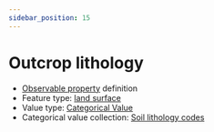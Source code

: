 ```yaml
---
sidebar_position: 15
---
```



# Outcrop lithology

- [Observable property](/viewers/dawe-vocabs?uri=https://linked.data.gov.au/def/nrm/5af5cef1-179c-4bae-9037-42196668deff) definition
- Feature type: [land surface](http://linked.data.gov.au/def/tern-cv/8282fb22-4135-415c-8ca2-317860d102fb)
- Value type: [Categorical Value](https://w3id.org/tern/ontologies/tern/CategoricalValue)
- Categorical value collection: [Soil lithology codes](/viewers/dawe-vocabs?uri=https://linked.data.gov.au/def/nrm/1d50eb79-685f-45ea-84b4-627154eddede)

<Example
  protocolModule="plot-description"
  observableProperty="https://linked.data.gov.au/def/nrm/5af5cef1-179c-4bae-9037-42196668deff"
/>
